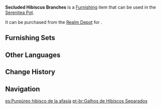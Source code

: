 {{Furnishing Infobox
|id             = 372342
|image          = Item Secluded Hibiscus Branches.png
|category       = Landform
|subcategory    = Tree
|quality        = 3
|adeptal_energy = 20
|load           = 50
|reduced_load   = 50
|description    = An exquisite tree with blue-lilac flowers growing on its branches. In its presence, it feels as if the atmosphere around it has also become peaceful and relaxed. Even if you travel all across [[Sumeru]], you would find it difficult to locate their habitat. Only in the Realm Within, where all living things grow unrestricted, can you get slightly closer to restoring their true appearance.
|mention        = 
|blueprint      = 
|source1        = [[Realm Depot]]
}}
'''Secluded Hibiscus Branches''' is a [[Furnishing]] item that can be used in the [[Serenitea Pot]].

It can be purchased from the [[Realm Depot]] for {{Item|Realm Currency|30|x=80}}.

==Furnishing Sets==
{{Craft Usage}}

==Other Languages==
{{Other Languages
|en      = Secluded Hibiscus Branches
|zhs     = 「隐静的枝梢」
|zhs_rm  = "Yǐnjìng de Zhīshāo"
|zht     = 「隱靜的枝梢」
|zht_rm  = "Yǐnjìng de Zhīshāo"
|zh_tl   = 
|ja      = 「静謐な小枝」
|ja_rm   = "Seihitsu-na Koeda"
|ja_tl   = "Peaceful Twig"
|ko      = 「평온한 나뭇가지」
|ko_tl   = "Peaceful Branches"
|es      = Purpúreo hibisco de la afasía
|es_tl   = Purple Hibiscus of Silence
|es_note = ''Afasía'' is an adjectival form of ''[https://dle.rae.es/afasia afasia]'' "aphasia," meaning a brain disorder resulting in the inability to speak or comprehend speech. In this instance, it sources its meaning from the original Greek {{Lang|mini=1|gr=ἄφατος|gr_rm=áphatos|gr_tl=speechless}}, to communicate the idea of silent seclusion.
|fr      = «&nbsp;Branches d'hibiscus isolées&nbsp;»
|fr_tl   = "Isolated Hibiscus Branches"
|ru      = Укромные ветви гибискуса
|ru_tl   = Cozy Hibiscus Branches
|th      = "กิ่งก้านอันเงียบสงบ"
|th_rm   = 
|th_tl   = 
|vi      = Cành Cây Tĩnh Lặng
|vi_tl   = 
|de      = „Stille Zweige“
|de_tl   = 
|id      = Ranting yang Damai
|id_tl   = Peaceful Branch
|pt      = Galhos de Hibiscos Separados
|pt_tl   = 
|tr      = Issız Gülhatmi Dalları
|tr_tl   = 
|it      = Rami di ibisco isolato
|it_tl   = 
}}

==Change History==
{{Change History|3.4}}

==Navigation==
{{Furnishing Navbox|exterior}}

[[es:Purpúreo hibisco de la afasía]]
[[pt-br:Galhos de Hibiscos Separados]]